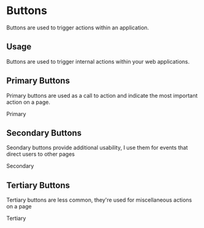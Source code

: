 
<Meta title="Design System|Buttons" component={PrimaryButton} />

# Buttons

Buttons are used to trigger actions within an application.

## Usage

Buttons are used to trigger internal actions within your web applications.

## Primary Buttons

Primary buttons are used as a call to action and indicate the most important action on a page.

<Preview withToolbar>
  <Story name="primary">
    <PrimaryButton disabled={boolean("disabled", false)} onClick={action('button-click')} >Primary</PrimaryButton>
  </Story>
</Preview>

## Secondary Buttons

Seondary buttons provide additional usability, I use them for events that direct users to other pages

<Story name="secondary">
  <SecondaryButton>Secondary</SecondaryButton>
</Story>

## Tertiary Buttons

Tertiary buttons are less common, they're used for miscellaneous actions on a page

<Story name="tertiary">
  <TertiaryButton>Tertiary</TertiaryButton>
</Story>
